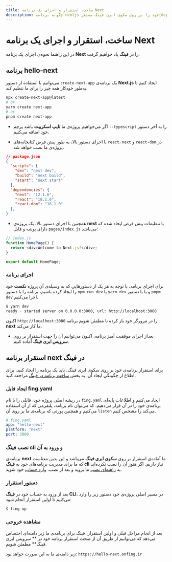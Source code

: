 ```yaml
---
title: ساخت، استقرار و اجرای یک برنامه Next
description: چگونه برنامه nextjs خود را بر روی سکوی ابری فینگ مستقر(deploy) کنیم؟
---
```



<Platform>
  <PlatformHead title="برنامه‌های Next.js" icon="nextjs/nextjs-original.svg" />
</Platform>

# ساخت، استقرار و اجرای یک برنامه Next

در این راهنما نحوه‌ی اجرای یک برنامه **Next** را در **فینگ** یاد خواهیم گرفت.

## برنامه hello-next

می‌توانیم با استفاده از دستور `create-next-app` یک برنامه‌ی **Next.js** ایجاد کنیم تا به‌طور خودکار همه چیز را برای ما تنظیم کند.

```bash
npx create-next-app@latest
# or
yarn create next-app
# or
pnpm create next-app
```

- اگر می‌خواهیم پروژه‌ی ما **تایپ اسکریپت** باشد پرچم `--typescript` را به آخر دستور خود اضافه می‌کنیم.


- با اجرای دستور بالا، به طور پیش فرض کتابخانه‌های `react`، `next` و `react-dom` در پروژه‌ی ما نصب خواهد شد.

```json
// package.json
{
  "scripts": {
    "dev": "next dev",
    "build": "next build",
    "start": "next start"
  },
  "dependencies": {
    "next": "12.1.6",
    "react": "18.1.0",
    "react-dom": "18.1.0"
  },
}
```

- همچنین با اجرای دستور بالا، یک پروژه‌ی **next** با تنظیمات پیش فرض ایجاد شده که دارای پوشه و فایل `pages/index.js` می‌باشد:

```javascript
// index.js
function HomePage() {
  return <div>Welcome to Next.js!</div>;
}

export default HomePage;
```

### اجرای برنامه

برای اجرای برنامه، با توجه به هر یک از دستورهایی که به وسیله‌ی آن پروژه **نکست** خود را ایجاد کرده باشیم، برنامه را با دستور
`npm run dev` یا `yarn dev` و یا با دستور `pnpm dev` اجرا می‌کنیم.

```bash
$ yarn dev
ready - started server on 0.0.0.0:3000, url: http://localhost:3000
```

اکنون `http://localhost:3000` را در مرورگر خود باز کرده تا مطمئن شویم برنامه **next** ما کار می‌کند.

- بعداز اجرای موفقیت آمیز برنامه، اکنون می‌توانیم آن را جهت استقرار بر روی **سرویس ابری فینگ** آماده کنیم.

## استقرار برنامه next در فینگ

برای استقرار برنامه‌ی خود بر روی سکوی ابری فینگ، باید یک برنامه را ایجاد کنید. برای اطلاع از چگونگی ایجاد آن، به بخش [ساخت برنامه در فینگ](/quickstart/create-app) مراجعه کنید.

### ایجاد فایل fing.yaml

در ریشه اصلی پروژه خود، فایلی را با نام `fing.yaml` ایجاد می‌کنیم و اطلاعات پایه‌ای برنامه‌ی خود را در آن قرار می‌دهیم. که می‌توان نام برنامه، پلتفرمی که از آن استفاده می‌کنیم و همچنین پورتی که برنامه‌ی ما بر روی آن `listen` می‌کند را مشخص کنیم.

```yaml
# fing.yaml
app: "hello-next"
platform: "next"
port: 3000
```

### نصب فینگ cli و ورود به آن

برنامه‌ی **next** ما آماده‌ی استقرار بر روی **سکوی ابری فینگ** می‌باشد و این بدین معناست که ما برای مدیریت برنامه‌های خود به **فینگ cli** نیاز داریم. اگر هنوز آن را نصب نکرده‌اید به [راهنمای نصب](/quickstart/installation) ما بروید و بعد از نصب، [وارد حساب](/quickstart/login) خود شوید.

### دستور استقرار

بعد از ورود به حساب خود در **فینگ CLI**، در مسیر اصلی پروژه‌ی خود دستور زیر را وارد می‌کنیم تا اولین استقرار انجام شود:

```bash
$ fing up
```

### مشاهده خروجی

بعد از انجام مراحل قبلی و اولین استقرار، فینگ برای برنامه‌ی ما زیر دامنه‌ای اختصاص می‌دهد که می‌توانیم از طریق آن از صحت استقرار برنامه خود در ** سرویس ابری فینگ** مطمئن شویم.

زیر دامنه‌ی ما به این صورت خواهد بود: `https://hello-next.onfing.ir`
